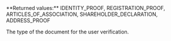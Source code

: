 <ResponseField name="Type" type="string" >    
**Returned values:** IDENTITY_PROOF, REGISTRATION_PROOF, ARTICLES_OF_ASSOCIATION, SHAREHOLDER_DECLARATION, ADDRESS_PROOF

The type of the document for the user verification.  
</ResponseField>